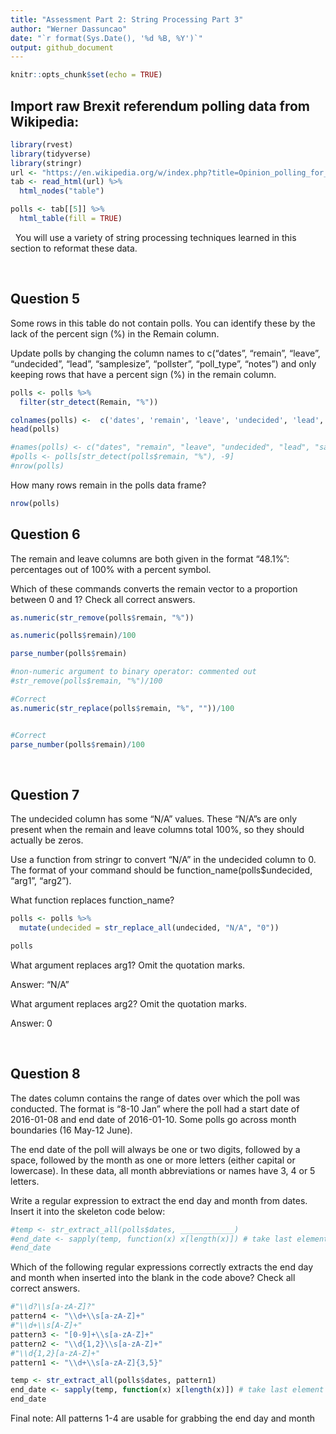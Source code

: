 ```yaml
---
title: "Assessment Part 2: String Processing Part 3"
author: "Werner Dassuncao"
date: "`r format(Sys.Date(), '%d %B, %Y')`"
output: github_document
---
```


```r
knitr::opts_chunk$set(echo = TRUE)
```

## Import raw Brexit referendum polling data from Wikipedia:

```r
library(rvest)
library(tidyverse)
library(stringr)
url <- "https://en.wikipedia.org/w/index.php?title=Opinion_polling_for_the_United_Kingdom_European_Union_membership_referendum&oldid=896735054"
tab <- read_html(url) %>% 
  html_nodes("table")

polls <- tab[[5]] %>%
  html_table(fill = TRUE)
```

&nbsp;
You will use a variety of string processing techniques learned in this section to reformat these data.

&nbsp;

## Question 5

Some rows in this table do not contain polls. You can identify these by the lack of the percent sign (%) in the Remain column.

Update polls by changing the column names to c("dates", "remain", "leave", "undecided", "lead", "samplesize", "pollster", "poll_type", "notes") and only keeping rows that have a percent sign (%) in the remain column.

```r
polls <- polls %>%
  filter(str_detect(Remain, "%"))

colnames(polls) <-  c('dates', 'remain', 'leave', 'undecided', 'lead', 'samplesize', 'pollster', 'poll_type', 'notes')
head(polls)
```


```r
#names(polls) <- c("dates", "remain", "leave", "undecided", "lead", "samplesize", "pollster", "poll_type", "notes")
#polls <- polls[str_detect(polls$remain, "%"), -9]
#nrow(polls)
```



How many rows remain in the polls data frame?
```r
nrow(polls)
```

## Question 6

The remain and leave columns are both given in the format "48.1%": percentages out of 100% with a percent symbol.

Which of these commands converts the remain vector to a proportion between 0 and 1?
Check all correct answers.

```r
as.numeric(str_remove(polls$remain, "%"))

as.numeric(polls$remain)/100

parse_number(polls$remain)

#non-numeric argument to binary operator: commented out
#str_remove(polls$remain, "%")/100

#Correct
as.numeric(str_replace(polls$remain, "%", ""))/100


#Correct
parse_number(polls$remain)/100
```

&nbsp;

## Question 7

The undecided column has some "N/A" values. These "N/A"s are only present when the remain and leave columns total 100%, so they should actually be zeros.

Use a function from stringr to convert "N/A" in the undecided column to 0. The format of your command should be function_name(polls$undecided, "arg1", "arg2").

What function replaces function_name?
  
```r
polls <- polls %>%
  mutate(undecided = str_replace_all(undecided, "N/A", "0"))

polls
```
  
What argument replaces arg1?
Omit the quotation marks.

Answer: "N/A"

What argument replaces arg2?
Omit the quotation marks.

Answer: 0

&nbsp;
&nbsp;


## Question 8

The dates column contains the range of dates over which the poll was conducted. The format is "8-10 Jan" where the poll had a start date of 2016-01-08 and end date of 2016-01-10. Some polls go across month boundaries (16 May-12 June).

The end date of the poll will always be one or two digits, followed by a space, followed by the month as one or more letters (either capital or lowercase). In these data, all month abbreviations or names have 3, 4 or 5 letters.

Write a regular expression to extract the end day and month from dates. Insert it into the skeleton code below:

```r
#temp <- str_extract_all(polls$dates, ____________)
#end_date <- sapply(temp, function(x) x[length(x)]) # take last element (handles polls that cross month boundaries)
#end_date
```
    
Which of the following regular expressions correctly extracts the end day and month when inserted into the blank in the code above?
Check all correct answers.

```r
#"\\d?\\s[a-zA-Z]?"
pattern4 <- "\\d+\\s[a-zA-Z]+"
#"\\d+\\s[A-Z]+"
pattern3 <- "[0-9]+\\s[a-zA-Z]+"
pattern2 <- "\\d{1,2}\\s[a-zA-Z]+"
#"\\d{1,2}[a-zA-Z]+"
pattern1 <- "\\d+\\s[a-zA-Z]{3,5}"
```


```r
temp <- str_extract_all(polls$dates, pattern1)
end_date <- sapply(temp, function(x) x[length(x)]) # take last element (handles polls that cross month boundaries)
end_date
```
Final note: All patterns 1-4 are usable for grabbing the end day and month









